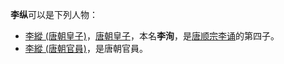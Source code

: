 '''李纵'''可以是下列人物：
*[[李縱_(唐朝皇子)|李縱 (唐朝皇子)]]，[[唐朝|唐朝]][[皇子|皇子]]，本名'''李洵'''，是[[唐顺宗|唐顺宗李诵]]的第四子。
*[[李縱_(唐朝官員)|李縱 (唐朝官員)]]，是唐朝官員。
{{disambig|L}}